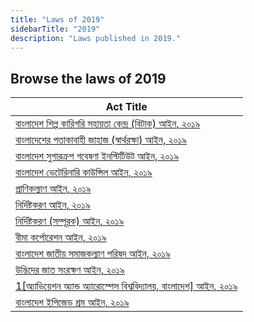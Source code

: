```yaml
---
title: "Laws of 2019"
sidebarTitle: "2019"
description: "Laws published in 2019."
---
```


## Browse the laws of 2019

| Act Title |
|-----------|
| [বাংলাদেশ শিল্প কারিগরি সহায়তা কেন্দ্র (বিটাক) আইন, ২০১৯](/laws/act-1297) |
| [বাংলাদেশের পতাকাবাহী জাহাজ (স্বার্থরক্ষা) আইন, ২০১৯](/laws/act-1296) |
| [বাংলাদেশ সুগারক্রপ গবেষণা ইনস্টিটিউট আইন, ২০১৯](/laws/act-1294) |
| [বাংলাদেশ ভেটেরিনারি কাউন্সিল আইন, ২০১৯](/laws/act-1293) |
| [প্রাণিকল্যাণ আইন, ২০১৯](/laws/act-1292) |
| [নির্দিষ্টকরণ আইন, ২০১৯](/laws/act-1291) |
| [নির্দিষ্টকরণ (সম্পূরক) আইন, ২০১৯](/laws/act-1290) |
| [বীমা কর্পোরেশন আইন, ২০১৯](/laws/act-1289) |
| [বাংলাদেশ জাতীয় সমাজকল্যাণ পরিষদ আইন, ২০১৯](/laws/act-1288) |
| [উদ্ভিদের জাত সংরক্ষণ আইন, ২০১৯](/laws/act-1287) |
| [1[অ্যাভিয়েশন অ্যান্ড অ্যারোস্পেস বিশ্ববিদ্যালয়, বাংলাদেশ] আইন, ২০১৯](/laws/act-1286) |
| [বাংলাদেশ ইপিজেড শ্রম আইন, ২০১৯](/laws/act-1285) |
